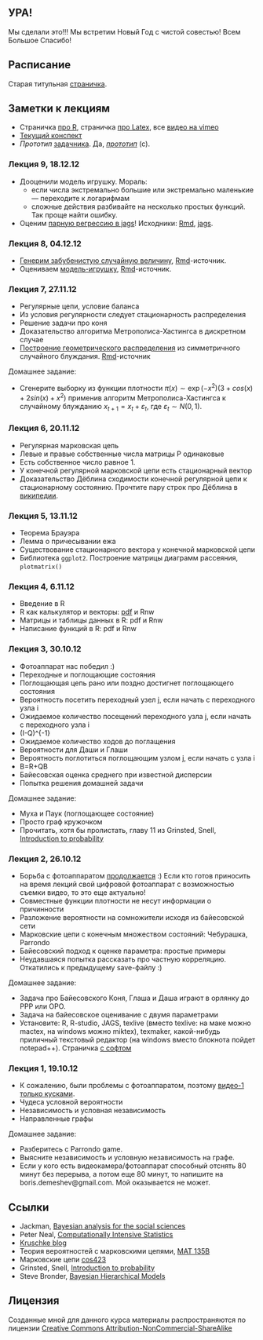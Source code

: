 
УРА!
-----
Мы сделали это!!! Мы встретим Новый Год с чистой совестью! Всем Большое Спасибо!

Расписание
----------
Старая титульная [страничка](https://github.com/bdemeshev/mc201/wiki/Home2).

Заметки к лекциям
---------
* Страничка [про R](https://github.com/bdemeshev/em301/wiki/R), страничка [про Latex](https://github.com/bdemeshev/pr201/wiki/latex_examples), все [видео на vimeo](https://vimeo.com/album/2113800)
* [Текущий конспект](https://github.com/bdemeshev/mc201/raw/master/lecture_notes/mc201_notes.pdf)
* *Прототип* [задачника](https://github.com/bdemeshev/mc201/raw/master/mcmc_problems/mcmc_problems.pdf). Да, [*прототип*](https://www.youtube.com/watch?v=9O_DJM8VHxc) (с).


### Лекция 9, 18.12.12
* Дооценили модель игрушку. Мораль: 
    * если числа экстремально большие или экстремально маленькие --- переходите к логарифмам
    * сложные действия разбивайте на несколько простых функций. Так проще найти ошибку. 
* Оценим [парную регрессию в jags](http://rpubs.com/boris_demeshev/3266)! Исходники: [Rmd](https://github.com/bdemeshev/mc201/raw/master/jags_1/jags_1.Rmd), [jags](https://github.com/bdemeshev/mc201/raw/master/jags_1/simple_regression.jags). 


### Лекция 8, 04.12.12
* [Генерим забубенистую случайную величину](http://rpubs.com/boris_demeshev/3057), [Rmd](https://github.com/bdemeshev/mc201/raw/master/crazy_distribution/crazy_dist.Rmd)-источник.
* Оцениваем [модель-игрушку](http://rpubs.com/boris_demeshev/3078), [Rmd](https://github.com/bdemeshev/mc201/raw/master/toy_model_1/toy_model_1.Rmd)-источник.

### Лекция 7, 27.11.12
* Регулярные цепи, условие баланса
* Из условия регулярности следует стационарность распределения
* Решение задачи про коня
* Доказательство алгоритма Метрополиса-Хастингса в дискретном случае
* [Построение геометрического распределения](http://rpubs.com/boris_demeshev/2909) из симметричного случайного блуждания. [Rmd](https://github.com/bdemeshev/mc201/raw/master/sem_mh.Rmd)-источник

Домашнее задание:

* Сгенерите выборку из функции плотности $\pi(x)\sim \exp(-x^2)(3+cos(x)+2sin(x)+x^2)$ применив алгоритм Метрополиса-Хастингса к случайному блужданию $x_{t+1}=x_t+\varepsilon_t$, где $\varepsilon_t\sim N(0,1)$.

### Лекция 6, 20.11.12
* Регулярная марковская цепь
* Левые и правые собственные числа матрицы P одинаковые
* Есть собственное число равное 1. 
* У конечной регулярной марковской цепи есть стационарный вектор
* Доказательство Дёблина сходимости конечной регулярной цепи к стационарному состоянию. Прочтите пару строк про Дёблина в [википедии](http://en.wikipedia.org/wiki/Wolfgang_Doeblin).

### Лекция 5, 13.11.12
* Теорема Брауэра
* Лемма о причесывании ежа
* Существование стационарного вектора у конечной марковской цепи
* Библиотека `ggplot2`. Построение матрицы диаграмм рассеяния, `plotmatrix()`


### Лекция 4, 6.11.12
* Введение в R
* R как калькулятор и векторы: [pdf](https://github.com/bdemeshev/pr201/raw/master/sem1_intro_R.pdf) и Rnw
* Матрицы и таблицы данных в R: pdf и Rnw
* Написание функций в R: pdf и Rnw

### Лекция 3, 30.10.12
* Фотоаппарат нас победил :)
* Переходные и поглощающие состояния
* Поглощающая цепь рано или поздно достигнет поглощающего состояния
* Вероятность посетить переходный узел j, если начать с переходного узла i
* Ожидаемое количество посещений переходного узла j, если начать с переходного узла i
* (I-Q)^{-1}
* Ожидаемое количество ходов до поглащения
* Вероятности для Даши и Глаши
* Вероятность поглотиться поглощающим узлом j, если начать с узла i
* B=R+QB
* Байесовская оценка среднего при известной дисперсии
* Попытка решения домашней задачи

Домашнее задание:

* Муха и Паук (поглощающее состояние)
* Просто граф кружочком
* Прочитать, хотя бы пролистать, главу 11 из Grinsted, Snell, [Introduction to probability](http://www.dartmouth.edu/~chance/teaching_aids/books_articles/probability_book/book.html)

### Лекция 2, 26.10.12
* Борьба с фотоаппаратом [продолжается](https://vimeo.com/52481944) :) Если кто готов приносить на время лекций свой цифровой фотоаппарат с возможностью съемки видео, то это еще актуально!
* Совместные функции плотности не несут информации о причинности
* Разложение вероятности на сомножители исходя из байесовской сети
* Марковские цепи с конечным множеством состояний: Чебурашка, Parrondo
* Байесовский подход к оценке параметра: простые примеры
* Неудавшаяся попытка рассказать про частную корреляцию. Откатились к предыдущему save-файлу :)

Домашнее задание:

* Задача про Байесовского Коня, Глаша и Даша играют в орлянку до РРР или ОРО.
* Задача на байесовское оценивание с двумя параметрами
* Установите: R, R-studio, JAGS, texlive (вместо texlive: на маке можно mactex, на windows можно miktex), texmaker, какой-нибудь приличный текстовый редактор (на windows вместо блокнота пойдет notepad++). Страничка [с софтом](https://github.com/bdemeshev/em301/wiki/Software)


### Лекция 1, 19.10.12
* К сожалению, были проблемы с фотоаппаратом, поэтому [видео-1 только кусками](https://vimeo.com/51821312).
* Чудеса условной вероятности
* Независимость и условная независимость
* Направленные графы 

Домашнее задание: 

* Разберитесь с Parrondo game. 
* Выясните независимость и условную независимость на графе.
* Если у кого есть видеокамера/фотоаппарат способный отснять 80 минут без перерыва, а потом еще 80 минут, то напишите на boris.demeshev@gmail.com. Мой оказывается не может.

Ссылки
-------
* Jackman, [Bayesian analysis for the social sciences](http://jackman.stanford.edu/classes/BASS/index.php)
* Peter Neal, [Computationally Intensive Statistics](http://www.maths.manchester.ac.uk/~pneal/CIS/CIS2007.html) 
* [Kruschke blog](http://doingbayesiandataanalysis.blogspot.ru/)
* Теория вероятностей с марковскими цепями, [MAT 135B](http://www.math.ucdavis.edu/~gravner/MAT135B/materials/)
* Марковские цепи [cos423](http://www.cs.princeton.edu/courses/archive/spring12/cos423/bib/MarkovChains-3.pdf)
* Grinsted, Snell, [Introduction to probability](http://www.dartmouth.edu/~chance/teaching_aids/books_articles/probability_book/book.html)
* Steve Bronder, [Bayesian Hierarchical Models](http://www.stevebronder.com/s/BayesRnD72514.pdf)


## Лицензия
Созданные мной для данного курса материалы распространяются по лицензии [Creative Commons Attribution-NonCommercial-ShareAlike](http://creativecommons.org/licenses/by-nc-sa/3.0/deed.ru)